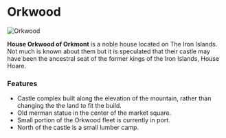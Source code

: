 

# Orkwood

<Image src="https://cdn.sanity.io/images/1as7cn02/production/02312b1a1194d2fa26015637e06e5e0ecd9056b5-1680x975.jpg?w=976&h=350&fit=crop&crop=center&auto=format" alt="Orkwood" width={976} height={350}  />

<ProjectDetails
  floatRight
  region="Iron Islands"
  house="House Orkwood"
  type="Keep"
  status="Completed"
  warp="/warp Orkwood"
  projectLead="Davinator4O1, Galivis"
  dateStarted="November 14, 2013"
  dateCompleted="November 14, 2013"
/>

**House Orkwood of Orkmont** is a noble house located on The Iron Islands. Not much is known about them but it is speculated that their castle may have been the ancestral seat of the former kings of the Iron Islands, House Hoare.

### Features

* Castle complex built along the elevation of the mountain, rather than changing the the land to fit the build.
* Old merman statue in the center of the market square.
* Small portion of the Orkwood fleet is currently in port.
* North of the castle is a small lumber camp.
